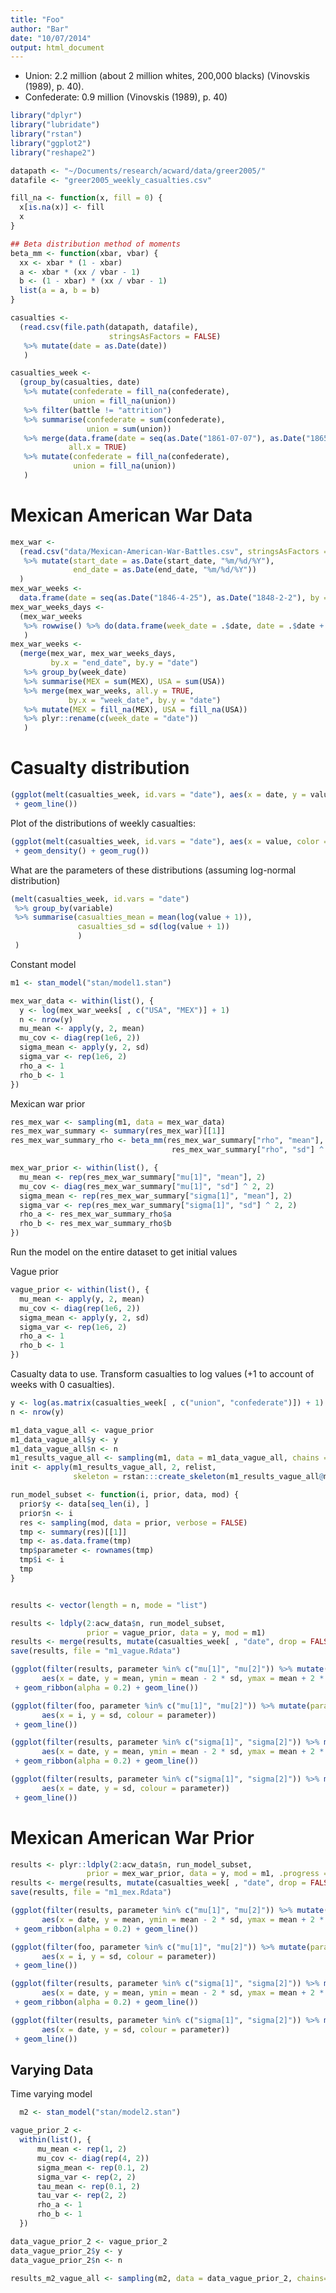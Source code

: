 ```yaml
---
title: "Foo"
author: "Bar"
date: "10/07/2014"
output: html_document
---
```



- Union: 2.2 million (about 2 million whites, 200,000 blacks) (Vinovskis (1989), p. 40).
- Confederate: 0.9 million  (Vinovskis (1989), p. 40)

```r
library("dplyr")
library("lubridate")
library("rstan")
library("ggplot2")
library("reshape2")

datapath <- "~/Documents/research/acward/data/greer2005/"
datafile <- "greer2005_weekly_casualties.csv"

fill_na <- function(x, fill = 0) {
  x[is.na(x)] <- fill
  x
}

## Beta distribution method of moments
beta_mm <- function(xbar, vbar) {
  xx <- xbar * (1 - xbar)
  a <- xbar * (xx / vbar - 1)
  b <- (1 - xbar) * (xx / vbar - 1)
  list(a = a, b = b)
}

casualties <- 
  (read.csv(file.path(datapath, datafile),
                      stringsAsFactors = FALSE)
   %>% mutate(date = as.Date(date))
   )

casualties_week <- 
  (group_by(casualties, date)
   %>% mutate(confederate = fill_na(confederate),
              union = fill_na(union))
   %>% filter(battle != "attrition")
   %>% summarise(confederate = sum(confederate),
                 union = sum(union))
   %>% merge(data.frame(date = seq(as.Date("1861-07-07"), as.Date("1865-06-18"), by = "week")),
             all.x = TRUE)
   %>% mutate(confederate = fill_na(confederate),
              union = fill_na(union))
   )

```

# Mexican American War Data

```r
mex_war <-
  (read.csv("data/Mexican-American-War-Battles.csv", stringsAsFactors = FALSE)
   %>% mutate(start_date = as.Date(start_date, "%m/%d/%Y"),
              end_date = as.Date(end_date, "%m/%d/%Y"))
  )
mex_war_weeks <-
  data.frame(date = seq(as.Date("1846-4-25"), as.Date("1848-2-2"), by = "weeks"))
mex_war_weeks_days <-
  (mex_war_weeks
   %>% rowwise() %>% do(data.frame(week_date = .$date, date = .$date + 0:6))                                    
   )
mex_war_weeks <-
  (merge(mex_war, mex_war_weeks_days, 
         by.x = "end_date", by.y = "date")
   %>% group_by(week_date)
   %>% summarise(MEX = sum(MEX), USA = sum(USA))
   %>% merge(mex_war_weeks, all.y = TRUE,
             by.x = "week_date", by.y = "date")
   %>% mutate(MEX = fill_na(MEX), USA = fill_na(USA))
   %>% plyr::rename(c(week_date = "date"))
   )
```


# Casualty distribution

```r
(ggplot(melt(casualties_week, id.vars = "date"), aes(x = date, y = value, color = variable))
 + geom_line())
```

Plot of the distributions of weekly casualties:

```r
(ggplot(melt(casualties_week, id.vars = "date"), aes(x = value, color = variable))
 + geom_density() + geom_rug())

```

What are the parameters of these distributions (assuming log-normal distribution)

```r
(melt(casualties_week, id.vars = "date")
 %>% group_by(variable)
 %>% summarise(casualties_mean = mean(log(value + 1)),
               casualties_sd = sd(log(value + 1))
               )
 )
```

Constant model
```r
m1 <- stan_model("stan/model1.stan")
```

```r
mex_war_data <- within(list(), {
  y <- log(mex_war_weeks[ , c("USA", "MEX")] + 1)
  n <- nrow(y)
  mu_mean <- apply(y, 2, mean)
  mu_cov <- diag(rep(1e6, 2))
  sigma_mean <- apply(y, 2, sd)
  sigma_var <- rep(1e6, 2)
  rho_a <- 1
  rho_b <- 1
})            
```

Mexican war prior
```r
res_mex_war <- sampling(m1, data = mex_war_data)
res_mex_war_summary <- summary(res_mex_war)[[1]]
res_mex_war_summary_rho <- beta_mm(res_mex_war_summary["rho", "mean"],
                                    res_mex_war_summary["rho", "sd"] ^ 2)

mex_war_prior <- within(list(), {
  mu_mean <- rep(res_mex_war_summary["mu[1]", "mean"], 2)
  mu_cov <- diag(res_mex_war_summary["mu[1]", "sd"] ^ 2, 2)
  sigma_mean <- rep(res_mex_war_summary["sigma[1]", "mean"], 2)
  sigma_var <- rep(res_mex_war_summary["sigma[1]", "sd"] ^ 2, 2)
  rho_a <- res_mex_war_summary_rho$a
  rho_b <- res_mex_war_summary_rho$b
})

```

Run the model on the entire dataset to get initial values



Vague prior
```r
vague_prior <- within(list(), {
  mu_mean <- apply(y, 2, mean)
  mu_cov <- diag(rep(1e6, 2))
  sigma_mean <- apply(y, 2, sd)
  sigma_var <- rep(1e6, 2)
  rho_a <- 1
  rho_b <- 1
})
```

Casualty data to use. Transform casualties to log values (+1 to account of weeks with 0 casualties).

```r
y <- log(as.matrix(casualties_week[ , c("union", "confederate")]) + 1)
n <- nrow(y)
```

```r
m1_data_vague_all <- vague_prior
m1_data_vague_all$y <- y
m1_data_vague_all$n <- n
m1_results_vague_all <- sampling(m1, data = m1_data_vague_all, chains = 4)
init <- apply(m1_results_vague_all, 2, relist, 
              skeleton = rstan:::create_skeleton(m1_results_vague_all@model_pars, m1_results_vague_all@par_dims))

```

```r
run_model_subset <- function(i, prior, data, mod) {
  prior$y <- data[seq_len(i), ]
  prior$n <- i
  res <- sampling(mod, data = prior, verbose = FALSE)
  tmp <- summary(res)[[1]]
  tmp <- as.data.frame(tmp)
  tmp$parameter <- rownames(tmp)
  tmp$i <- i
  tmp
}


results <- vector(length = n, mode = "list")

results <- ldply(2:acw_data$n, run_model_subset,
                 prior = vague_prior, data = y, mod = m1)
results <- merge(results, mutate(casualties_week[ , "date", drop = FALSE], i = seq_along(date)))
save(results, file = "m1_vague.Rdata")

```


```r
(ggplot(filter(results, parameter %in% c("mu[1]", "mu[2]")) %>% mutate(parameter = factor(parameter)),
       aes(x = date, y = mean, ymin = mean - 2 * sd, ymax = mean + 2 * sd, colour = parameter))
 + geom_ribbon(alpha = 0.2) + geom_line())

```

```r
(ggplot(filter(foo, parameter %in% c("mu[1]", "mu[2]")) %>% mutate(parameter = factor(parameter)),
       aes(x = i, y = sd, colour = parameter))
 + geom_line())

```

```r
(ggplot(filter(results, parameter %in% c("sigma[1]", "sigma[2]")) %>% mutate(parameter = factor(parameter)),
       aes(x = date, y = mean, ymin = mean - 2 * sd, ymax = mean + 2 * sd, colour = parameter))
 + geom_ribbon(alpha = 0.2) + geom_line())

```

```r
(ggplot(filter(results, parameter %in% c("sigma[1]", "sigma[2]")) %>% mutate(parameter = factor(parameter)),
       aes(x = date, y = sd, colour = parameter))
 + geom_line())

```

# Mexican American War Prior

```r
results <- plyr::ldply(2:acw_data$n, run_model_subset,
                 prior = mex_war_prior, data = y, mod = m1, .progress = "text")
results <- merge(results, mutate(casualties_week[ , "date", drop = FALSE], i = seq_along(date)))
save(results, file = "m1_mex.Rdata")
```

```r
(ggplot(filter(results, parameter %in% c("mu[1]", "mu[2]")) %>% mutate(parameter = factor(parameter)),
       aes(x = date, y = mean, ymin = mean - 2 * sd, ymax = mean + 2 * sd, colour = parameter))
 + geom_ribbon(alpha = 0.2) + geom_line())

```

```r
(ggplot(filter(foo, parameter %in% c("mu[1]", "mu[2]")) %>% mutate(parameter = factor(parameter)),
       aes(x = i, y = sd, colour = parameter))
 + geom_line())

```

```r
(ggplot(filter(results, parameter %in% c("sigma[1]", "sigma[2]")) %>% mutate(parameter = factor(parameter)),
       aes(x = date, y = mean, ymin = mean - 2 * sd, ymax = mean + 2 * sd, colour = parameter))
 + geom_ribbon(alpha = 0.2) + geom_line())

```

```r
(ggplot(filter(results, parameter %in% c("sigma[1]", "sigma[2]")) %>% mutate(parameter = factor(parameter)),
       aes(x = date, y = sd, colour = parameter))
 + geom_line())

```

## Varying Data

Time varying model
```r
  m2 <- stan_model("stan/model2.stan")
```


```r
vague_prior_2 <-
  within(list(), {
      mu_mean <- rep(1, 2)
      mu_cov <- diag(rep(4, 2))
      sigma_mean <- rep(0.1, 2)
      sigma_var <- rep(2, 2)
      tau_mean <- rep(0.1, 2)
      tau_var <- rep(2, 2)
      rho_a <- 1
      rho_b <- 1
  })

```

```r
data_vague_prior_2 <- vague_prior_2
data_vague_prior_2$y <- y
data_vague_prior_2$n <- n

results_m2_vague_all <- sampling(m2, data = data_vague_prior_2, chains=1)
```
